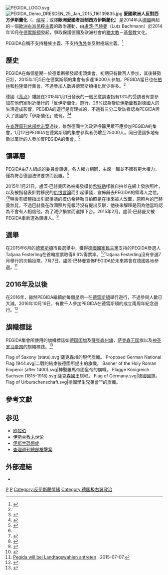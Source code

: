 [[File:PEGIDA_LOGO.svg|thumb]]
[[File:PEGIDA_Demo_DRESDEN_25_Jan_2015_116139835.jpg|thumb]]
'''愛國歐洲人反對西方伊斯蘭化'''（{{lang-de|Patriotische Europäer gegen die Islamisierung des Abendlandes}}，[[缩写|缩写]]{{lang|de|PEGIDA}}；或譯'''歐洲愛國者抵制西方伊斯蘭化'''）是2014年从[[德國|德國]]興起的一個[[歐洲|歐洲]][[右派民粹主義|右派民粹主義]]的政治運動，由[[盧茨·巴赫曼|盧茨·巴赫曼]]（Lutz Bachmann）於2014年10月在[[德累斯頓|德累斯頓]]發起，爭取保護德國及欧洲社會的[[猶太教|猶太教]]－[[基督教|基督教]]文化。

PEGIDA自稱不支持種族主義、不支持[[仇外|仇外]]並反對極端主義。<ref name=bbc30694406>{{Cite news |url = http://www.bbc.co.uk/news/world-europe-30694406 |title = Germany Pegida protests: 'Islamisation' rallies denounced |work = BBC News |date = 2015-01-06 |accessdate = 2015-01-07 |archive-date = 2015-01-07 |archive-url = https://web.archive.org/web/20150107093812/http://www.bbc.co.uk/news/world-europe-30694406 |dead-url = no }}</ref>

== 歷史 ==
PEGIDA在每個星期一於德累斯頓發起街頭集會，初期只有數百人參加，其後聲勢日壯，2015年1月5日在德累斯頓的集會有多達18000人參加，PEGIDA當日也在[[柏林|柏林]]和[[科隆|科隆]]舉行集會，不過參加人數與德累斯頓相比就少得多。<ref name="bbc30694406" />

德國《[[亮点|亮点]]》雜誌在2015年1月1日發表的一個民意調查指有13%的受訪者有意參加在他們家附近舉行的「反伊斯蘭化」遊行，29%認為鑒於[[伊斯蘭教|伊斯蘭教]]對德國人的生活造成影響，PEGIDA的遊行是有理據的，不過有三分二受訪者認為PEGIDA誇大了德國的「伊斯蘭化」威脅。<ref>{{Cite news |url=http://www.dw.de/survey-finds-one-in-three-germans-supports-pegida-anti-islamization-marches/a-18166667 |title=Survey finds one in three Germans supports PEGIDA 'anti-Islamization' marches |publisher=DW.DE |date=2015-01-01 |accessdate=2015-01-07 |archive-date=2015-01-06 |archive-url=https://web.archive.org/web/20150106183420/http://www.dw.de/survey-finds-one-in-three-germans-supports-pegida-anti-islamization-marches/a-18166667 |dead-url=no }}</ref><ref>{{Cite news |url=http://www.reuters.com/article/2015/01/01/us-germany-immigration-idUSKBN0KA1KZ20150101 |title=One in 8 Germans would join anti-Muslim marches: poll |publisher=Reuters |date=2015-01-01 |accessdate=2015-01-07 |archive-date=2015-01-07 |archive-url=https://web.archive.org/web/20150107074524/http://www.reuters.com/article/2015/01/01/us-germany-immigration-idUSKBN0KA1KZ20150101 |dead-url=no }}</ref>

在[[查理周刊总部枪击案|查理周刊总部枪击案]]過後，雖然德國主流政界呼籲民眾不應參加PEGIDA的集會，1月12日PEGIDA在德累斯頓的集會參與者仍增至25000人。同日德國多地有數以萬計的人參加反PEGIDA的集會。<ref>{{Cite news |url=http://www.bbc.com/news/world-europe-30777841 |title=Record Pegida rally in Dresden sparks mass rival protests |work=BBC News |date=2015-01-12 |accessdate=2015-01-13 |archive-date=2015-01-13 |archive-url=https://web.archive.org/web/20150113005434/http://www.bbc.com/news/world-europe-30777841 |dead-url=no }}</ref>

== 領導層 ==
PEGIDA由7人組成的委員會領導，各人權力相同，主席一職並不擁有更大權力，僅為符合德國法律要求而設置。<ref name=guardian20150223/>

2015年1月21日，盧茨·巴赫曼因為被揭發模仿[[希特勒|希特勒]]樣貌自拍並在網上發放照片，以及被指發表針對移民的[[仇恨言論|仇恨言論]]而引起爭議，宣佈辭去PEGIDA的領導人之位。<ref>{{Cite news |url=http://www.reuters.com/article/2015/01/21/us-germany-islam-pegida-idUSKBN0KU1S520150121 |title=German PEGIDA leader resigns after Hitler pose prompts investigation |publisher=Reuters |date=2015-01-21 |accessdate=2015-04-04 |archive-date=2015-04-08 |archive-url=https://web.archive.org/web/20150408211112/http://www.reuters.com/article/2015/01/21/us-germany-islam-pegida-idUSKBN0KU1S520150121 |dead-url=no }}</ref><ref>{{Cite web |url=http://cn.nytimes.com/world/20150122/c22germany/ |title=德反移民运动领袖因扮希特勒下台 |work=纽约时报中文网 |date=2015-01-22 |accessdate=2015-04-04 |archive-date=2015-01-25 |archive-url=https://web.archive.org/web/20150125192200/http://cn.nytimes.com/world/20150122/c22germany/ |dead-url=no }}</ref>稍後有媒體指出引起爭議的模仿希特勒自拍照是在後來被人改圖，原照片的巴赫曼無髭，不過巴赫曼在改圖照片見報時沒有提出反駁，他後來解釋是因為他當時認為不會有人相信他，為了減少損害而選擇下台。2015年2月，盧茨·巴赫曼又被PEGIDA重新選為領導人。<ref name=guardian20150223>{{Cite news |url=http://www.theguardian.com/world/2015/feb/23/pegida-head-lutz-bachmann-reinstated-hitler-moustache-photo |title=Pegida head Lutz Bachmann reinstated after furore over Hitler moustache photo |publisher=The Guardian |date=2015-02-23 |accessdate=2015-04-04 |archive-date=2015-03-21 |archive-url=https://web.archive.org/web/20150321053609/http://www.theguardian.com/world/2015/feb/23/pegida-head-lutz-bachmann-reinstated-hitler-moustache-photo |dead-url=no }}</ref>

== 選舉 ==
在2015年6月的[[德累斯頓|德累斯頓]]市長選舉中，獲得[[德國國家民主黨|德國國家民主黨]]支持的PEGIDA參選人Tatjana Festerling在首輪投票取得9.6%得票率。<ref>{{cite news|title=Merkel's CDU suffers setback in Dresden mayoral poll|url=http://www.dw.de/merkels-cdu-suffers-setback-in-dresden-mayoral-poll/a-18502009|publisher=Deutsche Welle|date=2015-06-08|accessdate=2015-09-30|archive-date=2015-06-14|archive-url=https://web.archive.org/web/20150614162039/http://www.dw.de/merkels-cdu-suffers-setback-in-dresden-mayoral-poll/a-18502009|dead-url=no}}</ref>Tatjana Festerling沒有參選7月舉行的次輪投票。7月7日，盧茨·巴赫曼宣佈PEGIDA於未來將會在德國各地參選。<ref>[http://www.sueddeutsche.de/politik/islamfeindliche-bewegung-pegida-will-bei-landtagswahlen-antreten-1.2554454 Pegida will bei Landtagswahlen antreten] {{Wayback|url=http://www.sueddeutsche.de/politik/islamfeindliche-bewegung-pegida-will-bei-landtagswahlen-antreten-1.2554454 |date=20150924180054 }}, 2015-07-07.</ref>

== 2016年及以後 ==
在2016年，雖然PEGIDA繼續於每個星期一在[[德雷斯頓|德雷斯頓]]舉行遊行，不過參與人數已大減。2016年10月16日，有數千人參加PEGIDA在德雷斯頓的成立兩周年紀念遊行。<ref name=dw201610>{{Cite news |url=http://www.dw.com/zh/pegida%E4%B8%A4%E5%91%A8%E5%B9%B4%E5%BE%B7%E7%B4%AF%E6%96%AF%E9%A1%BF%E8%A1%97%E5%A4%B4%E8%BF%90%E5%8A%A8%E5%86%8D%E8%B5%B7/a-36054527 |title=Pegida两周年：德累斯顿街头运动再起 |publisher=德國之聲 |date=2016-10-16 |accessdate=2016-10-17 |archive-date=2016-10-17 |archive-url=https://web.archive.org/web/20161017143619/http://www.dw.com/zh/pegida%E4%B8%A4%E5%91%A8%E5%B9%B4%E5%BE%B7%E7%B4%AF%E6%96%AF%E9%A1%BF%E8%A1%97%E5%A4%B4%E8%BF%90%E5%8A%A8%E5%86%8D%E8%B5%B7/a-36054527 |dead-url=no }}</ref>

== 旗幟標誌 ==
PEGIDA集會所使用的旗幟標誌如[[德国国旗|德国国旗]]及[[薩克森州旗|薩克森州旗]]，[[萨克森王国|萨克森王国]]旗以及[[神圣罗马帝国|神圣罗马帝国]]的旗幟標誌。<ref>{{cite web |url=https://www.youtube.com/watch?v=MI3P1HUB9UY |title=LIVE camera following PEGIDA's demo in Dresden |last1= |first1= |last2= |first2= |date=5 January 2015 |website=Youtube |publisher=Ruply RT |accessdate=5 January 2015 |language=de |archive-date=2015-01-07 |archive-url=https://web.archive.org/web/20150107140210/https://www.youtube.com/watch?v=MI3P1HUB9UY |dead-url=no }}</ref>
<gallery>
Flag of Saxony (state).svg|薩克森州的現代旗幟。 
Proposed German National Flag 1944.svg|二戰的結束後德國所提出的旗幟。
Banner of the Holy Roman Emperor (after 1400).svg|神聖羅馬帝國皇帝的旗幟。
Flagge Königreich Sachsen (1815-1918).svg|薩克森國王旗帜。
Flag of Germany.svg|德國國旗。
Flag of Urburschenschaft.svg|德國學生兄弟會"{{lang|de|Burschenschaft}}"的旗幟。
</gallery>

== 參考文獻 ==
{{Reflist|2}}

== 参见 ==
{{Portal box|伊斯兰教|欧洲|社会|国际关系}}
* [[欧拉伯|欧拉伯]]
* [[伊斯兰教末世论|伊斯兰教末世论]]
* [[伊斯兰恐惧症|伊斯兰恐惧症]]
* [[查理週刊總部槍擊案|查理週刊總部槍擊案]]

== 外部連結 ==
{{Commonscat|PEGIDA}}
* {{Official website|http://pegida.de/}}

[[Category:德意志联邦共和国政治组织|P]]
[[Category:右翼民粹主義|P]]
[[Category:反伊斯蘭情緒|Category:反伊斯蘭情緒]]
[[Category:德国极右翼政治|Category:德国极右翼政治]]